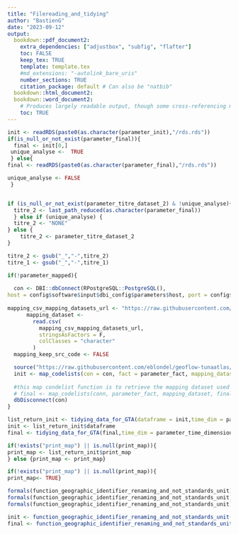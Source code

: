 ```yaml
---
title: "Filereading_and_tidying"
author: "BastienG"
date: "2023-09-12"
output:
  bookdown::pdf_document2:
    extra_dependencies: ["adjustbox", "subfig", "flafter"]
    toc: FALSE
    keep_tex: TRUE
    template: template.tex
    #md_extensions: "-autolink_bare_uris"
    number_sections: TRUE
    citation_package: default # Can also be "natbib"
  bookdown::html_document2:
  bookdown::word_document2: 
    # Produces largely readable output, though some cross-referencing may fail. Useful for collaboration.
    toc: TRUE
---
```




```r
init <- readRDS(paste0(as.character(parameter_init),"/rds.rds"))
if(is_null_or_not_exist(parameter_final)){
  final <- init[0,] 
 unique_analyse <-  TRUE
 } else{
final <- readRDS(paste0(as.character(parameter_final),"/rds.rds")) 

unique_analyse <- FALSE
 }


if (is_null_or_not_exist(parameter_titre_dataset_2) & !unique_analyse){
  titre_2 <- last_path_reduced(as.character(parameter_final))
  } else if (unique_analyse) {
  titre_2 <- "NONE"
} else {
    titre_2 <- parameter_titre_dataset_2
}

titre_2 <- gsub("_","-",titre_2)
titre_1 <- gsub("_","-",titre_1)

```


```r


if(!parameter_mapped){
  
  con <- DBI::dbConnect(RPostgreSQL::PostgreSQL(),
host = config$software$input$dbi_config$parameters$host, port = config$software$input$dbi_config$parameters$port,  user = config$software$input$dbi_config$parameters$user,dbname=config$software$input$dbi_config$parameters$dbname, password = config$software$input$dbi_config$parameters$password)
  
mapping_csv_mapping_datasets_url <- "https://raw.githubusercontent.com/fdiwg/fdi-mappings/main/global/firms/gta/codelist_mapping_rfmos_to_global.csv"
      mapping_dataset <-
        read.csv(
          mapping_csv_mapping_datasets_url,
          stringsAsFactors = F,
          colClasses = "character"
        )
  mapping_keep_src_code <- FALSE

  source("https://raw.githubusercontent.com/eblondel/geoflow-tunaatlas/master/tunaatlas_scripts/generation/map_codelists.R")
  init <- map_codelists(con = con, fact = parameter_fact, mapping_dataset = mapping_dataset, dataset_to_map = init, mapping_keep_src_code = FALSE, summary_mapping = TRUE)$dataset_mapped
        
  #this map condelist function is to retrieve the mapping dataset used
  # final <- map_codelists(conn, parameter_fact, mapping_dataset, final, mapping_keep_src_code = FALSE, summary_mapping = FALSE)
  dbDisconnect(con)
}
```

```r

list_return_init <- tidying_data_for_GTA(dataframe = init,time_dim = parameter_time_dimension, shape = shape_without_geom, parameter_colnames_to_keep_dataframe = parameter_colnames_to_keep, species_group_dataframe = species_group,cl_cwp_gear_level2_dataframe = NULL)
init <- list_return_init$dataframe
final <- tidying_data_for_GTA(final,time_dim = parameter_time_dimension, shape = shape_without_geom, parameter_colnames_to_keep_dataframe = parameter_colnames_to_keep, species_group_dataframe = species_group,cl_cwp_gear_level2_dataframe = NULL)$dataframe

if(!exists("print_map") || is.null(print_map)){
print_map <- list_return_init$print_map
} else {print_map <- print_map}

if(!exists("print_map") || is.null(print_map)){
print_map<- TRUE}

```


```r
formals(function_geographic_identifier_renaming_and_not_standards_unit)$geo_dim = parameter_geographical_dimension
formals(function_geographic_identifier_renaming_and_not_standards_unit)$parameter_fact = parameter_fact
formals(function_geographic_identifier_renaming_and_not_standards_unit)$parameter_UNK_for_not_standards_unit = parameter_UNK_for_not_standards_unit

init <- function_geographic_identifier_renaming_and_not_standards_unit(init)
final <- function_geographic_identifier_renaming_and_not_standards_unit(final)


```
